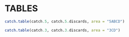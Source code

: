 \clearpage

# TABLES

```r
catch.table(catch.5, catch.5.discards, area = "5ABCD")
```

```r
catch.table(catch.3, catch.3.discards, area = "3CD")
```
